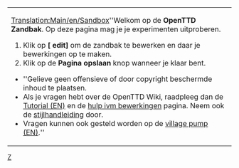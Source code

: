 <noinclude><!--

NOTA: Dit is niet de zandbak. Plaats je experimenten op [[Main/nl/Zandbak|OpenTTD:Zandbak/Nl]].

-->[[Category:nl/Sjablonen|Z]]</noinclude>
{| width=100% style="background-color:transparent;border:1px dotted #000000;padding:2px;margin:2px"
| [[Translation:Main/en/Sandbox]]''Welkom op de '''OpenTTD Zandbak'''. Op deze pagina mag je je experimenten uitproberen.
# Klik op '''[{{fullurl:OpenTTD:Zandbak/Nl|action=edit}} edit]''' om de zandbak te bewerken en daar je bewerkingen op te maken.
# Klik op de '''Pagina opslaan''' knop wanneer je klaar bent.

* ''Gelieve geen offensieve of door copyright beschermde inhoud te plaatsen.
* Als je vragen hebt over de OpenTTD Wiki, raadpleeg dan de [[OpenTTD:Tutorial|Tutorial (EN)]] en de [[Main/nl/Bewerkingshulp|hulp ivm bewerkingen]] pagina. Neem ook de [[Main/nl/Stijlhandleiding|stijlhandleiding]] door.
* Vragen kunnen ook gesteld worden op de [[Main/en/Village Pump|village pump (EN)]].''
|}